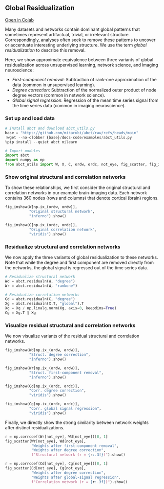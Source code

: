 ## Global Residualization

[Open in Colab](https://colab.research.google.com/github/mikarubi/abct/blob/main/docs-code/examples/1_residualn.ipynb){.btn .btn-dark .btn-sm}

Many datasets and networks contain dominant global patterns that sometimes represent artifactual, trivial, or irrelevant structure. Correspondingly, analyses often seek to remove these patterns to uncover or accentuate interesting underlying structure. We use the term _global residualization_ to describe this removal.

Here, we show approximate equivalence between three variants of global residualization across unsupervised learning, network science, and imaging neuroscience:

- _First-component removal_: Subtraction of rank-one approximation of the data (common in unsupervised learning).
- _Degree correction_: Subtraction of the normalized outer product of node degree vectors (common in network science).
- _Global signal regression_: Regression of the mean time series signal from the time series data (common in imaging neuroscience).

### Set up and load data

```python

# Install abct and download abct_utils.py
base = "https://github.com/mikarubi/abct/raw/refs/heads/main"
!wget --no-clobber {base}/docs-code/examples/abct_utils.py
%pip install --quiet abct nilearn

# Import modules
import abct
import numpy as np
from abct_utils import W, X, C, ordw, ordc, not_eye, fig_scatter, fig_imshow

```

### Show original structural and correlation networks

To show these relationships, we first consider the original structural and correlation networks in our example brain-imaging data. Each network contains 360 nodes (rows and columns) that denote cortical (brain) regions.

```python

fig_imshow(W[np.ix_(ordw, ordw)],
           "Original structural network",
           "inferno").show()

fig_imshow(C[np.ix_(ordc, ordc)],
           "Original correlation network",
           "viridis").show()

```

### Residualize structural and correlation networks

We now apply the three variants of global residualization to these networks. Note that while the degree and first component are removed directly from the networks, the global signal is regressed out of the time series data.

```python

# Residualize structural network
Wd = abct.residualn(W, "degree")
Wr = abct.residualn(W, "rankone")

# Residualize correlation networks
Cd = abct.residualn(C, "degree")
Xg = abct.residualn(X.T, "global").T
Xg = Xg / np.linalg.norm(Xg, axis=0, keepdims=True)
Cg = Xg.T @ Xg

```

### Visualize residual structural and correlation networks

We now visualize variants of the residual structural and correlation networks.

```python

fig_imshow(Wd[np.ix_(ordw, ordw)],
           "Struct. degree correction",
           "inferno").show()

fig_imshow(Wr[np.ix_(ordw, ordw)],
           "Struct. first-component removal",
           "inferno").show()

fig_imshow(Cd[np.ix_(ordc, ordc)],
           "Corr. degree correction",
           "viridis").show()

fig_imshow(Cg[np.ix_(ordc, ordc)],
           "Corr. global signal regression",
           "viridis").show()

```

Finally, we directly show the strong similarity between network weights after distinct residualizations.

```python

r = np.corrcoef(Wr[not_eye], Wd[not_eye])[0, 1]
fig_scatter(Wr[not_eye], Wd[not_eye], 
            "Weights after first-component removal",
            "Weights after degree correction",
            f"Structural network (r = {r:.3f})").show()

r = np.corrcoef(Cd[not_eye], Cg[not_eye])[0, 1]
fig_scatter(Cd[not_eye], Cg[not_eye], 
            "Weights after degree correction",
            "Weights after global-signal regression",
            f"Correlation network (r = {r:.3f})").show()

```
